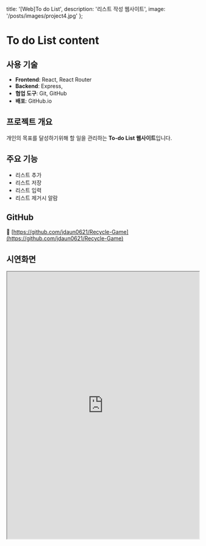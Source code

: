   title: '[Web]To do List',
  description: '리스트 작성 웹사이트',
  image: '/posts/images/project4.jpg'
};

# To do List content

## 사용 기술

- **Frontend**: React, React Router
- **Backend**: Express, 
- **협업 도구**: Git, GitHub  
- **배포**: GitHub.io  




## 프로젝트 개요

개인의 목표를 달성하기위해 할 일을 관리하는 **To-do List 웹사이트**입니다.  




## 주요 기능

- 리스트 추가  
- 리스트 저장
- 리스트 입력
- 리스트 제거시 알람



## GitHub

🔗 [https://github.com/jdaun0621/Recycle-Game](https://github.com/jdaun0621/Recycle-Game)



## 시연화면

<iframe
  src="https://jdaun0621.github.io/To-do-list/"
  width="100%"
  height="700"
  style={{ border: '1px solid #ccc', borderRadius: '8px' }}
  title="TechPicks Demo"
/>
